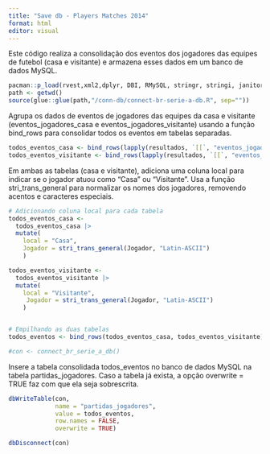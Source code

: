 ```yaml
---
title: "Save db - Players Matches 2014"
format: html
editor: visual
---
```


Este código realiza a consolidação dos eventos dos jogadores das equipes de futebol (casa e visitante) e armazena esses dados em um banco de dados MySQL.

```r
pacman::p_load(rvest,xml2,dplyr, DBI, RMySQL, stringr, stringi, janitor, tidyr)
path <- getwd()
source(glue::glue(path,"/conn-db/connect-br-serie-a-db.R", sep=""))
```

Agrupa os dados de eventos de jogadores das equipes da casa e visitante (eventos_jogadores_casa e eventos_jogadores_visitante) usando a função bind_rows para consolidar todos os eventos em tabelas separadas.

```r
todos_eventos_casa <- bind_rows(lapply(resultados, `[[`, "eventos_jogadores_casa"))
todos_eventos_visitante <- bind_rows(lapply(resultados, `[[`, "eventos_jogadores_visitante"))
```

Em ambas as tabelas (casa e visitante), adiciona uma coluna local para indicar se o jogador atuou como "Casa" ou "Visitante". Usa a função stri_trans_general para normalizar os nomes dos jogadores, removendo acentos e caracteres especiais.

```r
# Adicionando coluna local para cada tabela
todos_eventos_casa <- 
  todos_eventos_casa |> 
  mutate(
    local = "Casa",
    Jogador = stri_trans_general(Jogador, "Latin-ASCII")
    )

todos_eventos_visitante <- 
  todos_eventos_visitante |> 
  mutate(
    local = "Visitante",
     Jogador = stri_trans_general(Jogador, "Latin-ASCII")
    )


# Empilhando as duas tabelas
todos_eventos <- bind_rows(todos_eventos_casa, todos_eventos_visitante)
```

```r
#con <- connect_br_serie_a_db()
```

Insere a tabela consolidada todos_eventos no banco de dados MySQL na tabela partidas_jogadores. Caso a tabela já exista, a opção overwrite = TRUE faz com que ela seja sobrescrita.

```r
dbWriteTable(con,
             name = "partidas_jogadores",
             value = todos_eventos,
             row.names = FALSE,
             overwrite = TRUE)
```

```r
dbDisconnect(con)
```
